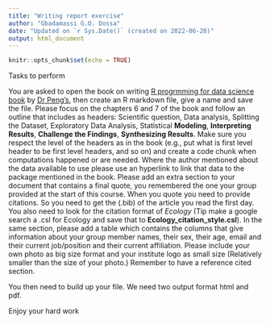 ```yaml
---
title: "Writing report exercise"
author: "Gbadamassi G.O. Dossa"
date: "Updated on `r Sys.Date()` (created on 2022-06-20)"
output: html_document
---
```


```r
knitr::opts_chunk$set(echo = TRUE)
```

Tasks to perform

You are asked to open the book on writing [R progrmming for data science book](https://leanpub.com/rprogramming) by [Dr Peng's](https://rdpeng.org/), then create  an R markdown file, give a name and save the file.
Please focus on the chapters 6 and 7 of the book and follow an outline that includes as headers: 
Scientific question, Data analysis, Splitting the Dataset, Exploratory Data Analysis, Statistical **Modeling**, **Interpreting Results**, **Challenge the Findings**, **Synthesizing Results**. Make sure you respect the level of the headers as in the book (e.g., put what is first level header to be first level headers, and so on) and create a code chunk when computations happened or are needed. Where the author mentioned about the data available to use please use an hyperlink to link that data to the package mentioned in the book.
Please add an extra section to your document that contains a final quote, you remembered the one your group provided at the start of this course. When you quote you need to provide citations. So you need to get the (.bib) of the article you read the first day. You also need to look for the citation format of *Ecology* (Tip make a google search a .csl for Ecology and save that to **Ecology_citation_style.csl**). In the same  section, please add a table which contains the columns that give information about your group member names, their sex, their age, email and their current job/position and their current affiliation.
Please include your own photo as big size format and your institute logo as small size (Relatively smaller than the size of your photo.)
Remember to have a reference cited section.

You then need to build up your file. We need two output format html and pdf.

Enjoy your hard work
